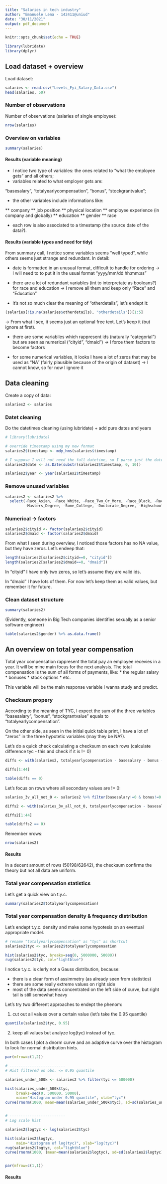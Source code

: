 ```yaml
---
title: "Salaries in tech industry"
author: "Emanuele Lena - 142411@uniud"
date: "30/11/2021"
output: pdf_document
---
```


```r
knitr::opts_chunk$set(echo = TRUE)
```


```r
library(lubridate)
library(dplyr)
```


## Load dataset + overview

Load dataset:
```r
salaries <- read.csv("Levels_Fyi_Salary_Data.csv")
head(salaries, 50) 

```

### Number of observations

Number of observations (salaries of single employee):
```r
nrow(salaries)
```

### Overview on variables

```r
summary(salaries)
```

#### Results (variable meaning)
* I notice two type of variables: the ones related to "what the employee gets" and all others;
* variables related to what employer gets are: 

"basesalary", "totalyearlycompensation", "bonus", "stockgrantvalue";

* the other variables include informations like:

** company
** job position
** physical location
** employee experience (in company and globally)
** education
** gender
** race

* each row is also associated to a timestamp (the source date of the data?).

#### Results (variable types and need for tidy)

From summary call, I notice some variables seems "well typed", while others seems just strange and redundant. In detail:

* date is formatted in an unusual format, difficult to handle for ordering 
  -> I will need to to put it in the usual format "yyyy/mm/dd hh:mm:ss"
  
* there are a lot of redundant variables (int to interpretate as booleans?) for race and education
  -> I remove all them and keep only "Race" and "Education"
  
* It's not so much clear the meaning of "otherdetails", let's endept it:

```r
(salaries[!is.na(salaries$otherdetails), "otherdetails"])[1:5]
```

  -> From what I see, it seems just an optional free text. Let's keep it (but ignore at first).
  
* there are some variabiles which rappresent ids (naturally "categorial") but are seen as numerical ("cityid", "dmaid")
  -> I force them factors to become factors
  
* for some numerical variables, it looks I have a lot of zeros that may be used as "NA" (fairly plausible because of the origin of dataset)
  -> I cannot know, so for now I ignore it
 
 
## Data cleaning 

Create a copy of data:
```r
salaries2 <- salaries

```

### Datet cleaning

Do the datetimes cleaning (using lubridate) + add pure dates and years

```r
# library(lubridate)

# override timestamp using my new format
salaries2$timestamp <- mdy_hms(salaries$timestamp)

# I suppose I will not need the full datetime, so I parse just the date (and add as new col)
salaries2$date <- as.Date(substr(salaries2$timestamp, 0, 10))

salaries2$year <- year(salaries2$timestamp)

```

### Remove unused variables

```r
salaries2 <- salaries2 %>% 
  select(-Race_Asian, -Race_White, -Race_Two_Or_More, -Race_Black, -Race_Hispanic, 
         -Masters_Degree, -Some_College, -Doctorate_Degree, -Highschool, -Bachelors_Degree)
```

### Numerical -> factors

```r
salaries2$cityid <- factor(salaries2$cityid)
salaries2$dmaid <- factor(salaries2$dmaid)
```

From what I seen during overview, I noticed those factors has no NA value, but they have zeros. Let's endeep that:

```r
length(salaries2[salaries2$cityid==0, "cityid"]) 
length(salaries2[salaries2$dmaid==0, "dmaid"]) 

```

In "cityid" I have only two zeros, so let's assume they are valid ids.

In "dmaid" I have lots of them. For now let's keep them as valid values, but remember it for future.

### Clean dataset structure

```r
summary(salaries2)
```

(Evidently, someone in Big Tech companies identifies sexually as a senior software engineer)

```r
table(salaries2$gender) %>% as.data.frame()
```

## An overview on total year compensation

Total year compensation rappresent the total pay an employee recevies in a year. It will be mine main focus for the next analysis. The total compensation is the sum of all forms of payments, like:
* the regular salary
* bonuses
* stock options
* etc.

This variable will be the main response variable I wanna study and predict.

### Checksum propery 

According to the meaning of TYC, I expect the sum of the three variables "basesalary", "bonus", "stockgrantvalue" equals to "totalyearlycompensation". 

On the other side, as seen in the initial quick table print, I have a lot of "zeros" in the three hypotetic variables (may they be NA?). 

Let's do a quick check calculating a checksum on each rows (calculate difference tyc - this and check if it is != 0)

```r
diffs <- with(salaries2, totalyearlycompensation - basesalary - bonus - stockgrantvalue)

diffs[1:44]

table(diffs == 0)

```

Let's focus on rows where all secondary values are != 0:

```r
salaries_3v_all_not_0 <- salaries2 %>% filter(basesalary!=0 & bonus!=0 & stockgrantvalue!=0)

diffs2 <- with(salaries_3v_all_not_0, totalyearlycompensation - basesalary - bonus - stockgrantvalue)

diffs2[1:44]

table(diffs2 == 0)

```


Remember nrows:

```r
nrow(salaries2)
```

#### Results

In a decent amount of rows (50198/62642), the checksum confirms the theory but not all data are uniform.

### Total year compensation statistics

Let's get a quick view on t.y.c.

```r
summary(salaries2$totalyearlycompensation)
```


### Total year compensation density & frequency distribution

Let's endept t.y.c. density and make some hypotesis on an eventual appropriate model.

```r
# rename "totalyearlycompensation" as "tyc" as shortcut
salaries2$tyc <- salaries2$totalyearlycompensation
```


```r
hist(salaries2$tyc, breaks=seq(0, 5000000, 50000))
rug(salaries2$tyc, col="lightblue")
```

I notice t.y.c. is clerly not a Gauss distribution, because:

* there is a clear form of assimmetry (as already seen from statistics)
* there are some really extreme values on right side
* most of the data seems concentrated on the left side of curve, but right tail is still somewhat heavy

Let's try two different approaches to endept the phenom: 

1) cut out all values over a certain value (let's take the 0.95 quantile)

```r
quantile(salaries2$tyc, 0.95)
```

2) keep all values but analyze log(tyc) instead of tyc.

In both cases I plot a dnorm curve and an adaptive curve over the histogram to look for normal distribution hints.

```r
par(mfrow=c(1,2))

# -------------------------
# Hist filtered on obs. <= 0.95 quantile

salaries_under_500k <- salaries2 %>% filter(tyc <= 500000)

hist(salaries_under_500k$tyc, 
     breaks=seq(0, 500000, 50000), 
     main="Histogram under 0.95 quantile", xlab="tyc")
curve(rnorm(1000, mean=mean(salaries_under_500k$tyc), sd=sd(salaries_under_500k$tyc)))


# -------------------------
# Log scale hist

salaries2$logtyc <- log(salaries2$tyc)

hist(salaries2$logtyc, 
     main="Histogram of log(tyc)", xlab="log(tyc)")
rug(salaries2$logtyc, col="lightblue")
curve(rnorm(1000, (mean=mean(salaries2$logtyc), sd=sd(salaries2$logtyc)))


par(mfrow=c(1,1))
```



#### Results





